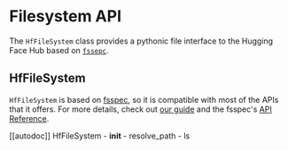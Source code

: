 # Filesystem API

The `HfFileSystem` class provides a pythonic file interface to the Hugging Face Hub based on [`fssepc`](https://filesystem-spec.readthedocs.io/en/latest/).

## HfFileSystem

`HfFileSystem` is based on [fsspec](https://filesystem-spec.readthedocs.io/en/latest/), so it is compatible with most of the APIs that it offers. For more details, check out [our guide](../guides/hf_file_system) and the fsspec's [API Reference](https://filesystem-spec.readthedocs.io/en/latest/api.html#fsspec.spec.AbstractFileSystem).

[[autodoc]] HfFileSystem
    - __init__
    - resolve_path
    - ls
